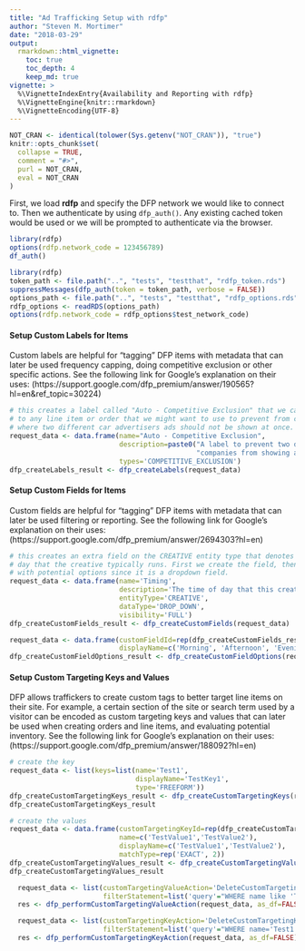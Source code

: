 ```yaml
---
title: "Ad Trafficking Setup with rdfp"
author: "Steven M. Mortimer"
date: "2018-03-29"
output:
  rmarkdown::html_vignette:
    toc: true
    toc_depth: 4
    keep_md: true
vignette: >
  %\VignetteIndexEntry{Availability and Reporting with rdfp}
  %\VignetteEngine{knitr::rmarkdown}
  %\VignetteEncoding{UTF-8}
---
```


```r
NOT_CRAN <- identical(tolower(Sys.getenv("NOT_CRAN")), "true")
knitr::opts_chunk$set(
  collapse = TRUE,
  comment = "#>",
  purl = NOT_CRAN,
  eval = NOT_CRAN
)
```

First, we load **rdfp** and specify the DFP network we would like to connect to. 
Then we authenticate by using `dfp_auth()`. Any existing cached token would be used 
or we will be prompted to authenticate via the browser.

```r
library(rdfp)
options(rdfp.network_code = 123456789)
df_auth()
```

```r
library(rdfp)
token_path <- file.path("..", "tests", "testthat", "rdfp_token.rds")
suppressMessages(dfp_auth(token = token_path, verbose = FALSE))
options_path <- file.path("..", "tests", "testthat", "rdfp_options.rds")
rdfp_options <- readRDS(options_path)
options(rdfp.network_code = rdfp_options$test_network_code)
```

#### Setup Custom Labels for Items

Custom labels are helpful for "tagging" DFP items with metadata
that can later be used frequency capping, doing competitive exclusion or 
other specific actions. See the following link for Google's explanation on their uses: 
(https://support.google.com/dfp\_premium/answer/190565?hl=en&ref_topic=30224)

```r
# this creates a label called "Auto - Competitive Exclusion" that we can add
# to any line item or order that we might want to use to prevent from clashing 
# where two different car advertisers ads should not be shown at once.
request_data <- data.frame(name="Auto - Competitive Exclusion", 
                           description=paste0("A label to prevent two different car ",
                                              "companies from showing ads together"), 
                           types='COMPETITIVE_EXCLUSION')
dfp_createLabels_result <- dfp_createLabels(request_data)
```

#### Setup Custom Fields for Items

Custom fields are helpful for "tagging" DFP items with metadata
that can later be used filtering or reporting. See the following link for 
Google's explanation on their uses: (https://support.google.com/dfp\_premium/answer/2694303?hl=en)

```r
# this creates an extra field on the CREATIVE entity type that denotes the time of 
# day that the creative typically runs. First we create the field, then populate
# with potential options since it is a dropdown field.
request_data <- data.frame(name='Timing',
                           description='The time of day that this creative usually runs.', 
                           entityType='CREATIVE',
                           dataType='DROP_DOWN',
                           visibility='FULL')
dfp_createCustomFields_result <- dfp_createCustomFields(request_data)

request_data <- data.frame(customFieldId=rep(dfp_createCustomFields_result$id, 3),
                           displayName=c('Morning', 'Afternoon', 'Evening'))
dfp_createCustomFieldOptions_result <- dfp_createCustomFieldOptions(request_data)
```

#### Setup Custom Targeting Keys and Values

DFP allows traffickers to create custom tags to better target line items on their site.
For example, a certain section of the site or search term used by a visitor can be 
encoded as custom targeting keys and values that can later be used when creating 
orders and line items, and evaluating potential inventory. See the following link for 
Google's explanation on their uses: (https://support.google.com/dfp\_premium/answer/188092?hl=en)

```r
# create the key
request_data <- list(keys=list(name='Test1', 
                               displayName='TestKey1', 
                               type='FREEFORM'))
dfp_createCustomTargetingKeys_result <- dfp_createCustomTargetingKeys(request_data)
dfp_createCustomTargetingKeys_result

# create the values
request_data <- data.frame(customTargetingKeyId=rep(dfp_createCustomTargetingKeys_result$id,2),
                           name=c('TestValue1','TestValue2'), 
                           displayName=c('TestValue1','TestValue2'), 
                           matchType=rep('EXACT', 2))
dfp_createCustomTargetingValues_result <- dfp_createCustomTargetingValues(request_data)
dfp_createCustomTargetingValues_result
```

```r
  request_data <- list(customTargetingValueAction='DeleteCustomTargetingValues',
                       filterStatement=list('query'="WHERE name like 'Test%'"))
  res <- dfp_performCustomTargetingValueAction(request_data, as_df=FALSE)

  request_data <- list(customTargetingKeyAction='DeleteCustomTargetingKeys',
                       filterStatement=list('query'="WHERE name='Test1'"))
  res <- dfp_performCustomTargetingKeyAction(request_data, as_df=FALSE)
```